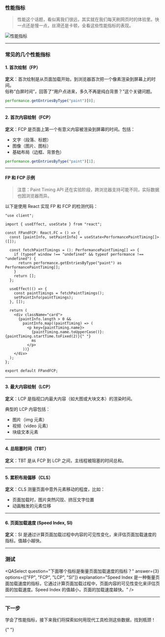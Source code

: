 
### 性能指标

> 性能这个话题，看似离我们很远，其实就在我们每天刷网页时的体验里。快一点还是慢一点，丝滑还是卡顿，全看这些性能指标的表现。

![性能指标](/docs/judgingcriteria/lighthouse_index.png)

---

### 常见的几个性能指标

#### 1. 首次绘制（FP）

**定义**：首次绘制是从页面加载开始，到浏览器首次把一个像素渲染到屏幕上的时间。  
俗称“白屏时间”，回答了“用户点进来，多久不再是纯白背景？”这个关键问题。

```js
performance.getEntriesByType("paint")[0];
```

---

#### 2. 首次内容绘制（FCP）

**定义**：FCP 是页面上第一个有意义内容被渲染到屏幕的时间。包括：

- 文字（段落、标题）
- 图像（图片、图标）
- 基础布局（边框、背景色）

```js
performance.getEntriesByType("paint")[1];
```

---

#### FP 和 FCP 示例

> 注意：Paint Timing API 还在实验阶段，跨浏览器支持可能不同，实际数据也因浏览器而异。

以下是使用 React 实现 FP 和 FCP 的检测代码：

```tsx
"use client";

import { useEffect, useState } from "react";

const FPandFCP: React.FC = () => {
  const [paintInfo, setPaintInfo] = useState<PerformancePaintTiming[]>([]);

  const fetchPaintTimings = (): PerformancePaintTiming[] => {
    if (typeof window !== "undefined" && typeof performance !== "undefined") {
      return performance.getEntriesByType("paint") as PerformancePaintTiming[];
    }
    return [];
  };

  useEffect(() => {
    const paintTimings = fetchPaintTimings();
    setPaintInfo(paintTimings);
  }, []);

  return (
    <div className="card">
      {paintInfo.length > 0 &&
        paintInfo.map((paintTiming) => (
          <p key={paintTiming.name}>
            {paintTiming.name.toUpperCase()}: {paintTiming.startTime.toFixed(2)}{" "}
            ms
          </p>
        ))}
    </div>
  );
};

export default FPandFCP;
```

<FPandFCP />

---

#### 3. 最大内容绘制（LCP）

**定义**：LCP 是指视口内最大内容（如大图或大块文本）的渲染时间。

典型的 LCP 内容包括：

- 图片（img 元素）
- 视频（video 元素）
- 块级文本元素

---

#### 4. 总阻塞时间（TBT）

**定义**：TBT 是从 FCP 到 LCP 之间，主线程被阻塞的时间总和。

---

#### 5. 累积布局偏移（CLS）

**定义**：CLS 测量页面中意外元素移动的程度，比如：

- 页面加载时，图片突然闪现、挤压文字位置
- 动画触发的元素位移

---

#### 6. 页面加载速度 (Speed Index, SI)

**定义**：SI 是通过计算页面加载过程中内容的可见性变化，来评估页面加载速度的指标。值越小越快。

---

### 测试

<QASelect
  question="下面哪个指标是衡量页面加载速度的指标？"
  answer={3}
  options={["FP", "FCP", "LCP", "SI"]}
  explanation="Speed Index 是一种衡量页面加载速度的指标，它通过计算页面加载过程中，页面内容的可见性变化来评估页面的加载速度。Speed Index 的值越小，页面的加载速度越快。"
/>

---

### 下一步

学会了性能指标，接下来我们将探索如何用现代工具检测这些数据，找到瓶颈！

<PageWarp prev="judgingcriteria" next="judgingcriteria/analysistools" />{" "}
